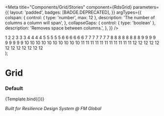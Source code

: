 
<Meta
  title="Components/Grid/Stories"
  component={RdsGrid}
  parameters={{
    layout: 'padded',
    badges: [BADGE.DEPRECATED],
  }}
  argTypes={{
    colspan: {
      control: { type: 'number', max: 12 },
      description: 'The number of columns a column will span',
    },
    collapseGaps: {
      control: { type: 'boolean' },
      description: 'Removes space between columns.',
    },
  }}
/>

  <div>
    <rds-grid collapsegaps={args.collapseGaps}>
      <rds-grid-col {...args}>
        <rds-box padding="xl">1</rds-box>
      </rds-grid-col>
    </rds-grid>
    <rds-grid collapsegaps={args.collapseGaps}>
      <rds-grid-col>
        <rds-box padding="xl">2</rds-box>
      </rds-grid-col>
      <rds-grid-col>
        <rds-box padding="xl">2</rds-box>
      </rds-grid-col>
    </rds-grid>
    <rds-grid collapsegaps={args.collapseGaps}>
      <rds-grid-col>
        <rds-box padding="xl">3</rds-box>
      </rds-grid-col>
      <rds-grid-col>
        <rds-box padding="xl">3</rds-box>
      </rds-grid-col>
      <rds-grid-col>
        <rds-box padding="xl">3</rds-box>
      </rds-grid-col>
    </rds-grid>
    <rds-grid collapsegaps={args.collapseGaps}>
      <rds-grid-col>
        <rds-box padding="xl">4</rds-box>
      </rds-grid-col>
      <rds-grid-col>
        <rds-box padding="xl">4</rds-box>
      </rds-grid-col>
      <rds-grid-col>
        <rds-box padding="xl">4</rds-box>
      </rds-grid-col>
      <rds-grid-col>
        <rds-box padding="xl">4</rds-box>
      </rds-grid-col>
    </rds-grid>
    <rds-grid collapsegaps={args.collapseGaps}>
      <rds-grid-col>
        <rds-box padding="xl">5</rds-box>
      </rds-grid-col>
      <rds-grid-col>
        <rds-box padding="xl">5</rds-box>
      </rds-grid-col>
      <rds-grid-col>
        <rds-box padding="xl">5</rds-box>
      </rds-grid-col>
      <rds-grid-col>
        <rds-box padding="xl">5</rds-box>
      </rds-grid-col>
      <rds-grid-col>
        <rds-box padding="xl">5</rds-box>
      </rds-grid-col>
    </rds-grid>
    <rds-grid collapsegaps={args.collapseGaps}>
      <rds-grid-col>
        <rds-box padding="xl">6</rds-box>
      </rds-grid-col>
      <rds-grid-col>
        <rds-box padding="xl">6</rds-box>
      </rds-grid-col>
      <rds-grid-col>
        <rds-box padding="xl">6</rds-box>
      </rds-grid-col>
      <rds-grid-col>
        <rds-box padding="xl">6</rds-box>
      </rds-grid-col>
      <rds-grid-col>
        <rds-box padding="xl">6</rds-box>
      </rds-grid-col>
      <rds-grid-col>
        <rds-box padding="xl">6</rds-box>
      </rds-grid-col>
    </rds-grid>
    <rds-grid collapsegaps={args.collapseGaps}>
      <rds-grid-col>
        <rds-box padding="xl">7</rds-box>
      </rds-grid-col>
      <rds-grid-col>
        <rds-box padding="xl">7</rds-box>
      </rds-grid-col>
      <rds-grid-col>
        <rds-box padding="xl">7</rds-box>
      </rds-grid-col>
      <rds-grid-col>
        <rds-box padding="xl">7</rds-box>
      </rds-grid-col>
      <rds-grid-col>
        <rds-box padding="xl">7</rds-box>
      </rds-grid-col>
      <rds-grid-col>
        <rds-box padding="xl">7</rds-box>
      </rds-grid-col>
      <rds-grid-col>
        <rds-box padding="xl">7</rds-box>
      </rds-grid-col>
    </rds-grid>
    <rds-grid collapsegaps={args.collapseGaps}>
      <rds-grid-col>
        <rds-box padding="xl">8</rds-box>
      </rds-grid-col>
      <rds-grid-col>
        <rds-box padding="xl">8</rds-box>
      </rds-grid-col>
      <rds-grid-col>
        <rds-box padding="xl">8</rds-box>
      </rds-grid-col>
      <rds-grid-col>
        <rds-box padding="xl">8</rds-box>
      </rds-grid-col>
      <rds-grid-col>
        <rds-box padding="xl">8</rds-box>
      </rds-grid-col>
      <rds-grid-col>
        <rds-box padding="xl">8</rds-box>
      </rds-grid-col>
      <rds-grid-col>
        <rds-box padding="xl">8</rds-box>
      </rds-grid-col>
      <rds-grid-col>
        <rds-box padding="xl">8</rds-box>
      </rds-grid-col>
    </rds-grid>
    <rds-grid collapsegaps={args.collapseGaps}>
      <rds-grid-col>
        <rds-box padding="xl">9</rds-box>
      </rds-grid-col>
      <rds-grid-col>
        <rds-box padding="xl">9</rds-box>
      </rds-grid-col>
      <rds-grid-col>
        <rds-box padding="xl">9</rds-box>
      </rds-grid-col>
      <rds-grid-col>
        <rds-box padding="xl">9</rds-box>
      </rds-grid-col>
      <rds-grid-col>
        <rds-box padding="xl">9</rds-box>
      </rds-grid-col>
      <rds-grid-col>
        <rds-box padding="xl">9</rds-box>
      </rds-grid-col>
      <rds-grid-col>
        <rds-box padding="xl">9</rds-box>
      </rds-grid-col>
      <rds-grid-col>
        <rds-box padding="xl">9</rds-box>
      </rds-grid-col>
      <rds-grid-col>
        <rds-box padding="xl">9</rds-box>
      </rds-grid-col>
    </rds-grid>
    <rds-grid collapsegaps={args.collapseGaps}>
      <rds-grid-col>
        <rds-box padding="xl">10</rds-box>
      </rds-grid-col>
      <rds-grid-col>
        <rds-box padding="xl">10</rds-box>
      </rds-grid-col>
      <rds-grid-col>
        <rds-box padding="xl">10</rds-box>
      </rds-grid-col>
      <rds-grid-col>
        <rds-box padding="xl">10</rds-box>
      </rds-grid-col>
      <rds-grid-col>
        <rds-box padding="xl">10</rds-box>
      </rds-grid-col>
      <rds-grid-col>
        <rds-box padding="xl">10</rds-box>
      </rds-grid-col>
      <rds-grid-col>
        <rds-box padding="xl">10</rds-box>
      </rds-grid-col>
      <rds-grid-col>
        <rds-box padding="xl">10</rds-box>
      </rds-grid-col>
      <rds-grid-col>
        <rds-box padding="xl">10</rds-box>
      </rds-grid-col>
      <rds-grid-col>
        <rds-box padding="xl">10</rds-box>
      </rds-grid-col>
    </rds-grid>
    <rds-grid collapsegaps={args.collapseGaps}>
      <rds-grid-col>
        <rds-box padding="xl">11</rds-box>
      </rds-grid-col>
      <rds-grid-col>
        <rds-box padding="xl">11</rds-box>
      </rds-grid-col>
      <rds-grid-col>
        <rds-box padding="xl">11</rds-box>
      </rds-grid-col>
      <rds-grid-col>
        <rds-box padding="xl">11</rds-box>
      </rds-grid-col>
      <rds-grid-col>
        <rds-box padding="xl">11</rds-box>
      </rds-grid-col>
      <rds-grid-col>
        <rds-box padding="xl">11</rds-box>
      </rds-grid-col>
      <rds-grid-col>
        <rds-box padding="xl">11</rds-box>
      </rds-grid-col>
      <rds-grid-col>
        <rds-box padding="xl">11</rds-box>
      </rds-grid-col>
      <rds-grid-col>
        <rds-box padding="xl">11</rds-box>
      </rds-grid-col>
      <rds-grid-col>
        <rds-box padding="xl">11</rds-box>
      </rds-grid-col>
      <rds-grid-col>
        <rds-box padding="xl">11</rds-box>
      </rds-grid-col>
    </rds-grid>
    <rds-grid collapsegaps={args.collapseGaps}>
      <rds-grid-col>
        <rds-box padding="xl">12</rds-box>
      </rds-grid-col>
      <rds-grid-col>
        <rds-box padding="xl">12</rds-box>
      </rds-grid-col>
      <rds-grid-col>
        <rds-box padding="xl">12</rds-box>
      </rds-grid-col>
      <rds-grid-col>
        <rds-box padding="xl">12</rds-box>
      </rds-grid-col>
      <rds-grid-col>
        <rds-box padding="xl">12</rds-box>
      </rds-grid-col>
      <rds-grid-col>
        <rds-box padding="xl">12</rds-box>
      </rds-grid-col>
      <rds-grid-col>
        <rds-box padding="xl">12</rds-box>
      </rds-grid-col>
      <rds-grid-col>
        <rds-box padding="xl">12</rds-box>
      </rds-grid-col>
      <rds-grid-col>
        <rds-box padding="xl">12</rds-box>
      </rds-grid-col>
      <rds-grid-col>
        <rds-box padding="xl">12</rds-box>
      </rds-grid-col>
      <rds-grid-col>
        <rds-box padding="xl">12</rds-box>
      </rds-grid-col>
      <rds-grid-col>
        <rds-box padding="xl">12</rds-box>
      </rds-grid-col>
    </rds-grid>
  </div>
);

# Grid

### Default

<Canvas>
  <Story name="Default" args={{}}>
    {Template.bind({})}
  </Story>
</Canvas>

_Built for Resilience Design System @ FM Global_

